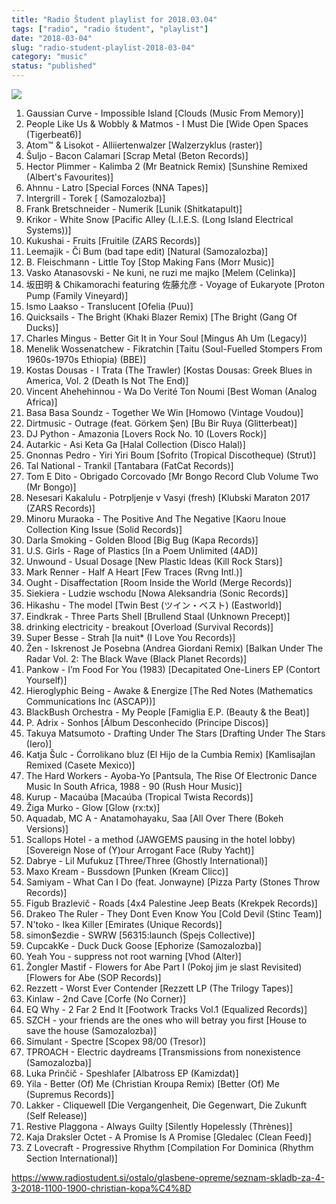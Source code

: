 ```yaml
---
title: "Radio Študent playlist for 2018.03.04"
tags: ["radio", "radio študent", "playlist"]
date: "2018-03-04"
slug: "radio-student-playlist-2018-03-04"
category: "music"
status: "published"
---
```


![](https://radiostudent.si/sites/default/files/styles/thumbnail_w530/public/slike/2018-03-04-seznam-skladb-za-4-3-2018-1100-1900-christian-kopa%C4%8D-83917.jpeg?itok=VQ993gPt)

1. Gaussian Curve - Impossible Island [Clouds (Music From Memory)]
2. People Like Us & Wobbly & Matmos - I Must Die [Wide Open Spaces (Tigerbeat6)]
3. Atom™ & Lisokot - Alliiertenwalzer [Walzerzyklus (raster)]
4. Šuljo - Bacon Calamari [Scrap Metal (Beton Records)]
5. Hector Plimmer - Kalimba 2 (Mr Beatnick Remix) [Sunshine Remixed (Albert's Favourites)]
6. Ahnnu - Latro [Special Forces (NNA Tapes)]
7. Intergrill - Torek [ (Samozalozba)]
8. Frank Bretschneider - Numerik [Lunik (Shitkatapult)]
9. Krikor - White Snow [Pacific Alley (L.I.E.S. (Long Island Electrical Systems))]
10. Kukushai - Fruits [Fruitile (ZARS Records)]
11. Leemajik - Či Bum (bad tape edit) [Natural (Samozalozba)]
12. B. Fleischmann - Little Toy [Stop Making Fans (Morr Music)]
13. Vasko Atanasovski - Ne kuni, ne ruzi me majko [Melem (Celinka)]
14. 坂田明 & Chikamorachi featuring 佐藤允彦 - Voyage of Eukaryote [Proton Pump (Family Vineyard)]
15. Ismo Laakso - Translucent [Ofelia (Puu)]
16. Quicksails - The Bright (Khaki Blazer Remix) [The Bright (Gang Of Ducks)]
17. Charles Mingus - Better Git It in Your Soul [Mingus Ah Um (Legacy)]
18. Menelik Wossenatchew - Fikratchin [Taitu (Soul-Fuelled Stompers From 1960s-1970s Ethiopia) (BBE)]
19. Kostas Dousas - I Trata (The Trawler) [Kostas Dousas: Greek Blues in America, Vol. 2 (Death Is Not The End)]
20. Vincent Ahehehinnou - Wa Do Verité Ton Noumi [Best Woman (Analog Africa)]
21. Basa Basa Soundz - Together We Win [Homowo (Vintage Voudou)]
22. Dirtmusic - Outrage (feat. Görkem Şen) [Bu Bir Ruya (Glitterbeat)]
23. DJ Python - Amazonia [Lovers Rock No. 10 (Lovers Rock)]
24. Autarkic - Asi Keta Ga [Halal Collection (Disco Halal)]
25. Gnonnas Pedro - Yiri Yiri Boum [Sofrito (Tropical Discotheque) (Strut)]
26. Tal National - Trankil [Tantabara (FatCat Records)]
27. Tom E Dito - Obrigado Corcovado [Mr Bongo Record Club Volume Two (Mr Bongo)]
28. Nesesari Kakalulu - Potrpljenje v Vasyi (fresh) [Klubski Maraton 2017 (ZARS Records)]
29. Minoru Muraoka - The Positive And The Negative [Kaoru Inoue Collection King Issue (Solid Records)]
30. Darla Smoking - Golden Blood [Big Bug (Kapa Records)]
31. U.S. Girls - Rage of Plastics [In a Poem Unlimited (4AD)]
32. Unwound - Usual Dosage [New Plastic Ideas (Kill Rock Stars)]
33. Mark Renner - Half A Heart [Few Traces (Rvng Intl.)]
34. Ought - Disaffectation [Room Inside the World (Merge Records)]
35. Siekiera - Ludzie wschodu [Nowa Aleksandria (Sonic Records)]
36. Hikashu - The model [Twin Best (ツイン・ベスト) (Eastworld)]
37. Eindkrak - Three Parts Shell [Brullend Staal (Unknown Precept)]
38. drinking electricity - breakout [Overload (Survival Records)]
39. Super Besse - Strah [la nuit* (I Love You Records)]
40. Žen - Iskrenost Je Posebna (Andrea Giordani Remix) [Balkan Under The Radar Vol. 2: The Black Wave (Black Planet Records)]
41. Pankow - I’m Food For You (1983) [Decapitated One-Liners EP (Contort Yourself)]
42. Hieroglyphic Being - Awake & Energize [The Red Notes (Mathematics Communications Inc (ASCAP))]
43. BlackBush Orchestra - My People [Famiglia E.P. (Beauty & the Beat)]
44. P. Adrix - Sonhos [Álbum Desconhecido (Principe Discos)]
45. Takuya Matsumoto - Drafting Under The Stars [Drafting Under The Stars (Iero)]
46. Katja Šulc - Ćorrolikano bluz (El Hijo de la Cumbia Remix) [Kamlisajlan Remixed (Casete Mexico)]
47. The Hard Workers - Ayoba-Yo [Pantsula, The Rise Of Electronic Dance Music In South Africa, 1988 - 90 (Rush Hour Music)]
48. Kurup - Macaúba [Macaúba (Tropical Twista Records)]
49. Žiga Murko - Glow [Glow (rx:tx)]
50. Aquadab, MC A - Anatamohayaku, Saa [All Over There (Bokeh Versions)]
51. Scallops Hotel - a method (JAWGEMS pausing in the hotel lobby) [Sovereign Nose of (Y)our Arrogant Face (Ruby Yacht)]
52. Dabrye - Lil Mufukuz [Three/Three (Ghostly International)]
53. Maxo Kream - Bussdown [Punken (Kream Clicc)]
54. Samiyam - What Can I Do (feat. Jonwayne) [Pizza Party (Stones Throw Records)]
55. Figub Brazlevič - Roads [4x4 Palestine Jeep Beats (Krekpek Records)]
56. Drakeo The Ruler - They Dont Even Know You [Cold Devil (Stinc Team)]
57. N'toko - Ikea Killer [Emirates (Unique Records)]
58. simon$ezdie - SWRW [56315:launch (Spejs Collective)]
59. CupcakKe - Duck Duck Goose [Ephorize (Samozalozba)]
60. Yeah You - suppress not root warning [Vhod (Alter)]
61. Žongler Mastif - Flowers for Abe Part I (Pokoj jim je slast Revisited) [Flowers for Abe (SOP Records)]
62. Rezzett - Worst Ever Contender [Rezzett LP (The Trilogy Tapes)]
63. Kinlaw - 2nd Cave [Corfe (No Corner)]
64. EQ Why - 2 Far 2 End It [Footwork Tracks Vol.1 (Equalized Records)]
65. SZCH - your friends are the ones who will betray you first [House to save the house (Samozalozba)]
66. Simulant - Spectre [Scopex 98/00 (Tresor)]
67. TPROACH - Electric daydreams [Transmissions from nonexistence (Samozalozba)]
68. Luka Prinčič - Speshlafer [Albatross EP (Kamizdat)]
69. Yila - Better (Of) Me (Christian Kroupa Remix) [Better (Of) Me (Supremus Records)]
70. Lakker - Cliquewell [Die Vergangenheit, Die Gegenwart, Die Zukunft (Self Release)]
71. Restive Plaggona - Always Guilty [Silently Hopelessly (Thrènes)]
72. Kaja Draksler Octet - A Promise Is A Promise [Gledalec (Clean Feed)]
73. Z Lovecraft - Progressive Rhythm [Compilation For Dominica (Rhythm Section International)]

<https://www.radiostudent.si/ostalo/glasbene-opreme/seznam-skladb-za-4-3-2018-1100-1900-christian-kopa%C4%8D>
